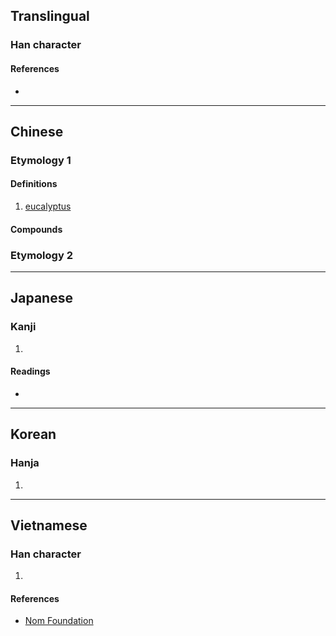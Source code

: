 {{character info/new}}
==Translingual==

===Han character===
{{Han char|rn=75|rad=木|as=06|sn=10|four=43944|canj=DJV|ids=⿰木安}}

====References====
* {{Han ref|kx=0525.100|dkj=14763|dj=0914.050|hdz=21207.070|uh=6849|ud=26697|bh=D1DB|bd=53723}}

----

==Chinese==
{{zh-forms}}

===Etymology 1===
{{zh-pron
|m=ān
|c=on1
|cat=n
}}

====Definitions====
{{zh-hanzi}}

# [[eucalyptus]]

====Compounds====
{{zh-der|桉木|桉樹}}

===Etymology 2===
{{zh-see|案|v}}

----

==Japanese==

===Kanji===
{{ja-kanji|grade=|rs=木06}}

# {{defn|lang=ja|sort=木06}}

====Readings====
* {{ja-readings|on=[[あん]] (an)|kun=}}

----

==Korean==

===Hanja===
{{ko-hanja|hangeul=안|eumhun=|rv=an|mr=an|y=an}}

# {{defn|lang=ko|sort=木06}}

----

==Vietnamese==

===Han character===
{{vi-readings|rs=木06|hanviet=an}}

# {{defn|lang=vi|sort=木06}}

====References====
* [http://nomfoundation.org/common/nom_details.php?codepoint=6849 Nom Foundation]